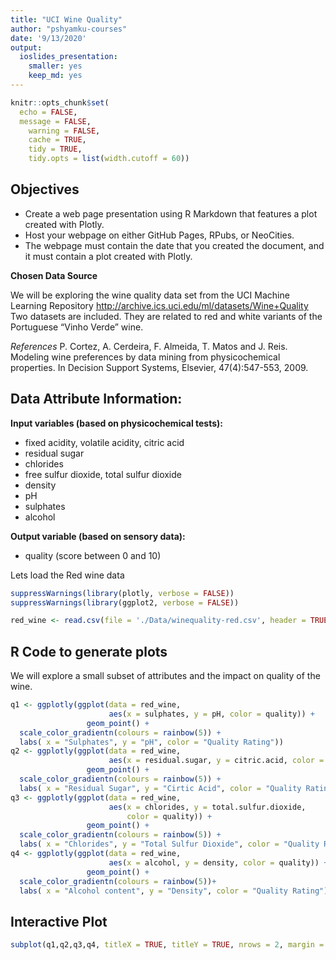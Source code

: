 ```yaml
---
title: "UCI Wine Quality"
author: "pshyamku-courses"
date: '9/13/2020'
output: 
  ioslides_presentation: 
    smaller: yes
    keep_md: yes
---
```


```r
knitr::opts_chunk$set(
  echo = FALSE,
  message = FALSE,
	warning = FALSE,
	cache = TRUE,
	tidy = TRUE,
	tidy.opts = list(width.cutoff = 60))
```

## Objectives {.smaller}

- Create a web page presentation using R Markdown that features a plot created with Plotly. 
- Host your webpage on either GitHub Pages, RPubs, or NeoCities. 
- The webpage must contain the date that you created the document, and it must contain a plot created with Plotly.

**Chosen Data Source**

We will be exploring the wine quality data set from the UCI Machine Learning Repository <http://archive.ics.uci.edu/ml/datasets/Wine+Quality>
Two datasets are included. They are related to red and white variants of the Portuguese "Vinho Verde" wine. 

*References*
P. Cortez, A. Cerdeira, F. Almeida, T. Matos and J. Reis.
Modeling wine preferences by data mining from physicochemical properties. In Decision Support Systems, Elsevier, 47(4):547-553, 2009.

## Data Attribute Information: {.smaller}
**Input variables (based on physicochemical tests):**

- fixed acidity, volatile acidity, citric acid
- residual sugar
- chlorides
- free sulfur dioxide, total sulfur dioxide
- density
- pH
- sulphates
- alcohol

**Output variable (based on sensory data):**

- quality (score between 0 and 10)

Lets load the Red wine data
```r
suppressWarnings(library(plotly, verbose = FALSE))
suppressWarnings(library(ggplot2, verbose = FALSE))
```
```r
red_wine <- read.csv(file = './Data/winequality-red.csv', header = TRUE, sep = ';')
```

## R Code to generate plots {.smaller}
We will explore a small subset of attributes and the impact on quality of the wine.

```r
q1 <- ggplotly(ggplot(data = red_wine, 
                      aes(x = sulphates, y = pH, color = quality)) +
                 geom_point() +
  scale_color_gradientn(colours = rainbow(5)) + 
  labs( x = "Sulphates", y = "pH", color = "Quality Rating")) 
q2 <- ggplotly(ggplot(data = red_wine, 
                      aes(x = residual.sugar, y = citric.acid, color = quality)) + 
                 geom_point() +
  scale_color_gradientn(colours = rainbow(5)) + 
  labs( x = "Residual Sugar", y = "Cirtic Acid", color = "Quality Rating"))
q3 <- ggplotly(ggplot(data = red_wine, 
                      aes(x = chlorides, y = total.sulfur.dioxide,
                          color = quality)) +
                 geom_point() +
  scale_color_gradientn(colours = rainbow(5)) + 
  labs( x = "Chlorides", y = "Total Sulfur Dioxide", color = "Quality Rating"))
q4 <- ggplotly(ggplot(data = red_wine, 
                      aes(x = alcohol, y = density, color = quality)) + 
                 geom_point() +
  scale_color_gradientn(colours = rainbow(5))+ 
  labs( x = "Alcohol content", y = "Density", color = "Quality Rating"))
```

## Interactive Plot {.smaller}

```r
subplot(q1,q2,q3,q4, titleX = TRUE, titleY = TRUE, nrows = 2, margin = 0.07)
```

